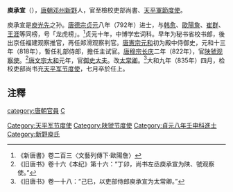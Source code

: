 '''庾承宣'''（{{bd|？||？||catIdx=Y庾}}），[[唐朝|唐朝]][[邓州|邓州]][[新野|新野]]人，官至檢校吏部尚書、[[天平軍節度使|天平軍節度使]]。

庾承宣是[[庾光先|庾光先]]之孙。[[唐德宗|唐德宗]][[貞元_(唐朝)|贞元]]八年（792年）进士，与[[韩愈|韩愈]]、[[歐陽詹|歐陽詹]]、[[崔群|崔群]]、[[王涯|王涯]]等同榜，号「龙虎榜」。<ref>《新唐書》卷二百三〈文藝列傳下‧歐陽詹〉</ref>贞元十年，中博学宏词科。早年为秘书省校书郎，後出京任福建观察推官，再任郑滑观察判官。[[唐憲宗|唐憲宗]][[元和_(唐朝)|元和]]初为殿中侍御史，元和十三年（818年），暫任礼部侍郎，擔任主试官。[[唐穆宗|唐穆宗]][[长庆|长庆]]二年（822年），官[[陕虢观察使|陕虢观察使]]。<ref>《旧唐书》卷十六《本纪》第十六：“丁卯，尚书左丞庾承宣为陕、虢观察使。”</ref>[[唐文宗|唐文宗]][[大和_(唐朝)|大和]]元年，官[[御史大夫|御史大夫]]。改[[太常卿|太常卿]]。<ref>《旧唐书》卷一十八：“己巳，以吏部侍郎庾承宣为太常卿。”</ref>大和九年（835年）四月，检校吏部尚书充[[天平军节度使|天平军节度使]]，七月卒於任上。

== 注釋 ==
{{reflist}}

{{DEFAULTSORT:Y}}
[[category:唐朝官員|category:唐朝官員]]
[[category:庾姓|C]]
[[Category:天平军节度使|Category:天平军节度使]]
[[Category:陕虢节度使|Category:陕虢节度使]]
[[Category:貞元八年壬申科進士|Category:貞元八年壬申科進士]]
[[Category:新野庾氏|Category:新野庾氏]]